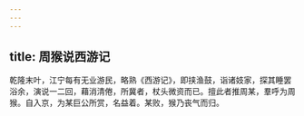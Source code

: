 ```yaml
---
---
---
```

title: 周猴说西游记
---



乾隆末叶，江宁每有无业游民，略熟《西游记》，即挟渔鼓，诣诸妓家，探其睡罢浴余，演说一二回，藉消清倦，所冀者，杖头微资而已。擅此者推周某，羣呼为周猴。自入京，为某巨公所赏，名益着。某败，猴乃丧气而归。